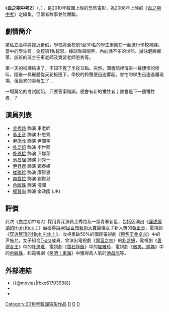 {{noteTA
|T=zh-hans:考死2: 教学实习;zh-hk:喪鐘2 血洗夏令營;zh-tw:血之期中考2;
|G1=Show
|G2=Movie
|1=zh-hans:考死：血之期中考试;zh-hk:喪鐘;zh-tw:血之期中考;
}}
{{Infobox Film
| name = 血之期中考2
|original_name = {{lang|ko|''고사 두 번째 이야기: 교생실습''}}<br>{{lang|en|''Death Bell 2: Bloody Camp''}}
| image = 
| caption =
| director = 俞善東
| producer = 
| writer = 朴慧敏<br />李正花<br />李公銖
| starring = [[金秀路|金秀路]]<br />[[黃正音|黃正音]]<br />[[尹施允|尹施允]]<br />[[朴芝妍|朴芝妍]]<br />[[朴恩玭|朴恩玭]]
| music = 
| cinematography = 
| editing = 
| production_company =  {{KOR}} Mirovision Inc.
| distributor =  {{KOR}} Mirovision Inc.
| released = 2010年7月28日
| runtime = 84 分鐘
| country = {{KOR}}
| language = [[韓語|韓語]]
| gross   = 
| preceded_by    = [[血之期中考|血之期中考]]
| followed_by    = 
| amg_id = 
| imdb_id    = tt1703938
| cn_name = 考死2：教学实习
| hk_name = 喪鐘2血洗夏令營
| tw_name = 考死2：實習老師
}}
《'''血之期中考2'''》（{{kor|k=고死 두 번째 이야기: 교생실습|rm=Gosa dubeonjjae iyagi: Gyosaengsilsub}}，{{lang-en|''Death Bell 2: Bloody Camp''}}），是2010年韓國上映的恐怖電影，為2008年上映的《[[血之期中考|血之期中考]]》之續集，但兩者故事並無關聯。

== 劇情簡介 ==
某私立高中將接近暑假，學校將全校前1至30名的學生聚集在一起進行學校補課。當中的學生有：全校第1名智恩、棒球隊員關宇、內向話不多的世熙、游泳健將娜萊、該班的班主任車老師及實習老師恩秀等。

第一天的補課結束了，不知不覺了半夜12點。突然，圖書館裡傳來一聲悽慘的慘叫，隨後一具屍體從天花板墮下，學校的鈴聲便迅速響起。害怕的學生迅速逃離現場，但詭異的事發生了...

一場莫名的考試開始，只要答案錯誤，便會有新的犧牲者；誰會是下一個犧牲者...？

== 演員列表 ==
* [[金秀路|金秀路]] 飾演 車老師
* [[黃正音|黃正音]] 飾演 朴恩秀
* [[尹施允|尹施允]] 飾演 尹關宇
* [[朴芝妍|朴芝妍]] 飾演 李世熙
* [[朴恩斌|朴恩斌]] 飾演 尹娜萊
* [[池昌旭|池昌旭]] 飾演 郭秀一
* [[尹承雅|尹昇娥]] 飾演 鄭泰妍
* [[崔雅珍|崔雅珍]] 飾演 廉智恩
* [[南寶拉|南寶拉]] 飾演 劉賢兒
* [[余敏珠|余敏珠]] 飾演 瀅瀾
* [[權賢尚|權賢尚]] 飾演 金政國 (JK)

== 評價 ==
此次《血之期中考2》採用資深演員金秀路及一眾青春新星，包括因演出《[[穿透屋頂的High_Kick！|穿透屋頂的High Kick！]]》而獲得[[第46屆百想藝術大賞|第46屆百想藝術大賞]]最佳女子新人獎的[[黃正音|黃正音]]，電視劇《[[穿透屋頂的High_Kick！|穿透屋頂的High Kick！]]》、收視勇破50%的國民電視劇《[[麵包王金卓求|麵包王金卓求]]》中的尹施允，女子組合[[T-ara|T-ara]]成員、曾演出電視劇《[[學習之神|學習之神]]》的[[朴芝妍|朴芝妍]]，電視劇《[[善德女王_(韓國電視劇)|善德女王]]》中的[[朴恩玭|朴恩玭]]，電視劇《[[寶石拌飯|寶石拌飯]]》中的[[崔雅珍|崔雅珍]]，電視劇《[[微笑，媽媽|微笑，媽媽]]》中的[[余敏珠|余敏珠]]，和電視劇《[[笑吧！東海|笑吧！東海]]》中獲得高人氣的[[池昌旭|池昌旭]]等。

== 外部連結 ==
* {{@movies|fbko61703938}}
* {{douban}}
* {{imdb title|1703938}}

{{Portal bar|韓國|電影}}
[[Category:2010年韓國電影作品|Category:2010年韓國電影作品]]
[[Category:韓語電影|D]]
[[Category:韓國恐怖片|D]]
[[Category:續集電影|D]]